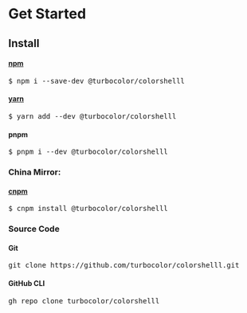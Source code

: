 # Get Started

<h2>Install</h2>

<h4><a href="https://www.npmjs.com/package/@turbocolor/colorshelll">npm</a></h4>
<pre>
$ npm i --save-dev @turbocolor/colorshelll
</pre>
<h4><a href="https://yarn.pm/@turbocolor/colorshelll">yarn</a></h4>
<pre>
$ yarn add --dev @turbocolor/colorshelll
</pre>
<h4>pnpm</h4>
<pre>
$ pnpm i --dev @turbocolor/colorshelll
</pre>
<h3>China Mirror:</h3>
<h4><a href="https://npmmirror.com/package/@turbocolor/colorshelll">cnpm</a></h4>
<pre>
$ cnpm install @turbocolor/colorshelll
</pre>
<h3>Source Code</h3>
<h4>Git</h4>
<pre>
git clone https://github.com/turbocolor/colorshelll.git
</pre>
<h4>GitHub CLI</h4>
<pre>
gh repo clone turbocolor/colorshelll
</pre>
